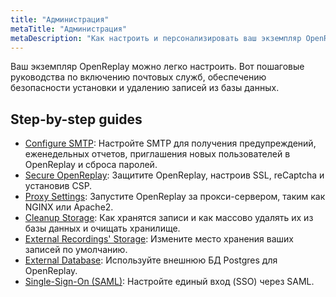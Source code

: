 ```yaml
---
title: "Администрация"
metaTitle: "Администрация"
metaDescription: "Как настроить и персонализировать ваш экземпляр OpenReplay."
---
```


Ваш экземпляр OpenReplay можно легко настроить. Вот пошаговые руководства по включению почтовых служб, обеспечению безопасности установки и удалению записей из базы данных.

## Step-by-step guides
- [Configure SMTP](/configuration/configure-smtp): Настройте SMTP для получения предупреждений, еженедельных отчетов, приглашения новых пользователей в OpenReplay и сброса паролей.
- [Secure OpenReplay](/configuration/secure-or): Защитите OpenReplay, настроив SSL, reCaptcha и установив CSP.
- [Proxy Settings](/configuration/proxy-settings): Запустите OpenReplay за прокси-сервером, таким как NGINX или Apache2.
- [Cleanup Storage](/configuration/cleanup-storage): Как хранятся записи и как массово удалять их из базы данных и очищать хранилище.
- [External Recordings' Storage](/configuration/external-storage): Измените место хранения ваших записей по умолчанию.
- [External Database](/configuration/external-db): Используйте внешнюю БД Postgres для OpenReplay.
- [Single-Sign-On (SAML)](/configuration/sso): Настройте единый вход (SSO) через SAML.
